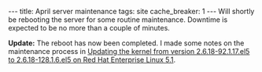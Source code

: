 ---
title: April server maintenance
tags: site
cache_breaker: 1
---
Will shortly be rebooting the server for some routine maintenance. Downtime is expected to be no more than a couple of minutes.

'''Update:''' The reboot has now been completed. I made some notes on the maintenance process in [[Updating the kernel from version 2.6.18-92.1.17.el5 to 2.6.18-128.1.6.el5 on Red Hat Enterprise Linux 5.1]].
